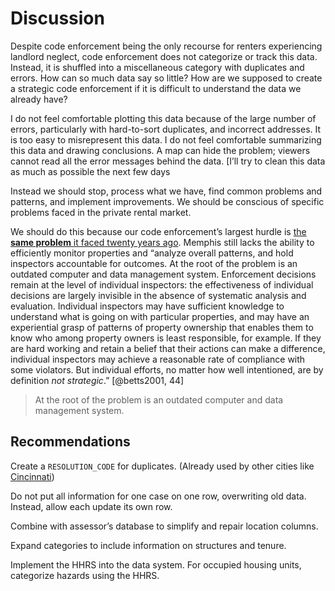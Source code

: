 # Discussion

Despite code enforcement being the only recourse for renters experiencing landlord neglect, code enforcement does not categorize or track this data. Instead, it is shuffled into a miscellaneous category with duplicates and errors. How can so much data say so little? How are we supposed to create a strategic code enforcement if it is difficult to understand the data we already have?

I do not feel comfortable plotting this data because of the large number of errors, particularly with hard-to-sort duplicates, and incorrect addresses. It is too easy to misrepresent this data. I do not feel comfortable summarizing this data and drawing conclusions. A map can hide the problem; viewers cannot read all the error messages behind the data. [I'll try to clean this data as much as possible the next few days

Instead we should stop, process what we have, find common problems and patterns, and implement improvements. We should be conscious of specific problems faced in the private rental market.

We should do this because our code enforcement's largest hurdle is [the **same problem** it faced twenty years ago]{.ul}. Memphis still lacks the ability to efficiently monitor properties and "analyze overall patterns, and hold inspectors accountable for outcomes. At the root of the problem is an outdated computer and data management system. Enforcement decisions remain at the level of individual inspectors: the effectiveness of individual decisions are largely invisible in the absence of systematic analysis and evaluation. Individual inspectors may have sufficient knowledge to understand what is going on with particular properties, and may have an experiential grasp of patterns of property ownership that enables them to know who among property owners is least responsible, for example. If they are hard working and retain a belief that their actions can make a difference, individual inspectors may achieve a reasonable rate of compliance with some violators. But individual efforts, no matter how well intentioned, are by definition *not strategic*." [@betts2001, 44]

> At the root of the problem is an outdated computer and data management system.

## Recommendations

Create a `RESOLUTION_CODE` for duplicates. (Already used by other cities like [Cincinnati](https://data.cincinnati-oh.gov/Thriving-Neighborhoods/Code-Enforcement/cncm-znd6))

Do not put all information for one case on one row, overwriting old data. Instead, allow each update its own row.

Combine with assessor's database to simplify and repair location columns.

Expand categories to include information on structures and tenure.

Implement the HHRS into the data system. For occupied housing units, categorize hazards using the HHRS.
